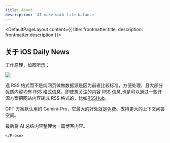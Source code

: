 ```yaml
---
title: About
description: 'AI make work life balance'
---
```



<DefaultPageLayout content={{ title: frontmatter.title, description: frontmatter.description }}>
    <Prose>

## 关于 iOS Daily News

工作原理，如图所示：

![](https://cdn.zhangferry.com/Images/202402160030912.png)

选 RSS 格式而不是纯网页做做数据源是因为前者比较标准，方便处理，且大部分优质内容均有 RSS 格式信息。即使想关注的内容 RSS 信息,也是可以通过一些开源方案把网站内容转成 RSS 格式的，比如[RSSHub](https://docs.rsshub.app)。

GPT 方案默认用的 Gemini-Pro，它最大的好处就是免费、支持更大的上下文问答空间。

最后将 AI 总结内容整理为一篇博客内容。

    </Prose>
</DefaultPageLayout>
